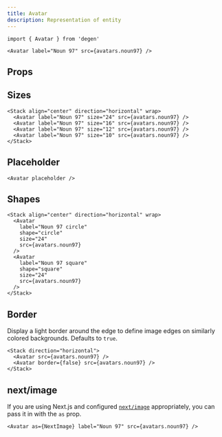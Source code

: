```yaml
---
title: Avatar
description: Representation of entity
---
```


```tsx
import { Avatar } from 'degen'
```

```tsx live=true expand=true
<Avatar label="Noun 97" src={avatars.noun97} />
```

## Props

<PropsTable sourceLink={sourceLink} types={types} />

## Sizes

```tsx live=true
<Stack align="center" direction="horizontal" wrap>
  <Avatar label="Noun 97" size="24" src={avatars.noun97} />
  <Avatar label="Noun 97" size="16" src={avatars.noun97} />
  <Avatar label="Noun 97" size="12" src={avatars.noun97} />
  <Avatar label="Noun 97" size="10" src={avatars.noun97} />
</Stack>
```

## Placeholder

```tsx live=true
<Avatar placeholder />
```

## Shapes

```tsx live=true
<Stack align="center" direction="horizontal" wrap>
  <Avatar
    label="Noun 97 circle"
    shape="circle"
    size="24"
    src={avatars.noun97}
  />
  <Avatar
    label="Noun 97 square"
    shape="square"
    size="24"
    src={avatars.noun97}
  />
</Stack>
```

## Border

Display a light border around the edge to define image edges on similarly colored backgrounds. Defaults to `true`.

```tsx live=true
<Stack direction="horizontal">
  <Avatar src={avatars.noun97} />
  <Avatar border={false} src={avatars.noun97} />
</Stack>
```

## next/image

If you are using Next.js and configured [`next/image`](https://nextjs.org/docs/api-reference/next/image) appropriately, you can pass it in with the `as` prop.

```tsx live=true expand=true
<Avatar as={NextImage} label="Noun 97" src={avatars.noun97} />
```
